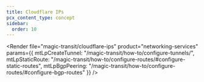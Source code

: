 ```yaml
---
title: Cloudflare IPs
pcx_content_type: concept
sidebar:
  order: 10
---
```



<Render
	file="magic-transit/cloudflare-ips"
	product="networking-services"
	params={{
		mtLpCreateTunnel: "/magic-transit/how-to/configure-tunnels/",
		mtLpStaticRoute: "/magic-transit/how-to/configure-routes/#configure-static-routes",
		mtLpBgpPeering: "/magic-transit/how-to/configure-routes/#configure-bgp-routes"
		}} />
